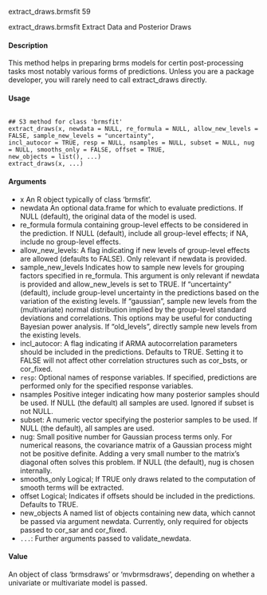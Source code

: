 extract_draws.brmsfit 59

extract_draws.brmsfit Extract Data and Posterior Draws

#### Description 
This method helps in preparing brms models for certin post-processing tasks most notably various forms of predictions. Unless you are a package developer, you will rarely need to call extract_draws directly.

#### Usage
<pre><code>
## S3 method for class 'brmsfit'
extract_draws(x, newdata = NULL, re_formula = NULL, allow_new_levels = FALSE, sample_new_levels = "uncertainty",
incl_autocor = TRUE, resp = NULL, nsamples = NULL, subset = NULL, nug = NULL, smooths_only = FALSE, offset = TRUE,
new_objects = list(), ...)
extract_draws(x, ...)
</code></pre>

#### Arguments

* x An R object typically of class 'brmsfit'.
* newdata An optional data.frame for which to evaluate predictions. If NULL (default), the original data of the model is used.
* re_formula formula containing group-level effects to be considered in the prediction. If NULL (default), include all group-level effects; if NA, include no group-level effects.
* allow_new_levels: A flag indicating if new levels of group-level effects are allowed (defaults to FALSE). Only relevant if newdata is provided.
* sample_new_levels Indicates how to sample new levels for grouping factors specified in re_formula.
This argument is only relevant if newdata is provided and allow_new_levels is set to TRUE. If "uncertainty" (default), include group-level uncertainty in the predictions based on the variation of the existing levels. If "gaussian", sample new levels from the (multivariate) normal distribution implied by the group-level standard deviations and correlations. This options may be useful for conducting Bayesian power analysis. If "old_levels", directly sample new levels from the existing levels.
* incl_autocor: A flag indicating if ARMA autocorrelation parameters should be included in the predictions. Defaults to TRUE. Setting it to FALSE will not affect other correlation structures such as cor_bsts, or cor_fixed.
* `` resp``: Optional names of response variables. If specified, predictions are performed only for the specified response variables.
* nsamples Positive integer indicating how many posterior samples should be used. If NULL (the default) all samples are used. Ignored if subset is not NULL.
* subset: A numeric vector specifying the posterior samples to be used. If NULL (the default), all samples are used.
* nug:  Small positive number for Gaussian process terms only. For numerical reasons, the covariance matrix of a Gaussian process might not be positive definite. Adding a very small number to the matrix’s diagonal often solves this problem. If NULL (the default), nug is chosen internally.
* smooths_only Logical; If TRUE only draws related to the computation of smooth terms will be extracted.
* offset Logical; Indicates if offsets should be included in the predictions. Defaults to TRUE.
* new_objects A named list of objects containing new data, which cannot be passed via argument newdata. Currently, only required for objects passed to cor_sar and cor_fixed.
* `` ... ``: Further arguments passed to validate_newdata.

#### Value

An object of class 'brmsdraws' or 'mvbrmsdraws', depending on whether a univariate or multivariate
model is passed.

